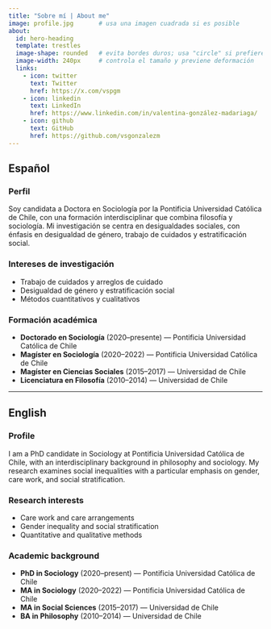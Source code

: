 ```yaml
---
title: "Sobre mí | About me"
image: profile.jpg       # usa una imagen cuadrada si es posible
about:
  id: hero-heading
  template: trestles
  image-shape: rounded   # evita bordes duros; usa "circle" si prefieres redonda
  image-width: 240px     # controla el tamaño y previene deformación
  links:
    - icon: twitter
      text: Twitter
      href: https://x.com/vspgm
    - icon: linkedin
      text: LinkedIn
      href: https://www.linkedin.com/in/valentina-gonzález-madariaga/
    - icon: github
      text: GitHub
      href: https://github.com/vsgonzalezm
---
```


::: {.panel-tabset}

## Español

### Perfil
Soy candidata a Doctora en Sociología por la Pontificia Universidad Católica de Chile, con una formación interdisciplinar que combina filosofía y sociología. Mi investigación se centra en desigualdades sociales, con énfasis en desigualdad de género, trabajo de cuidados y estratificación social.

### Intereses de investigación
- Trabajo de cuidados y arreglos de cuidado
- Desigualdad de género y estratificación social
- Métodos cuantitativos y cualitativos

### Formación académica
- **Doctorado en Sociología** (2020–presente) — Pontificia Universidad Católica de Chile  
- **Magíster en Sociología** (2020–2022) — Pontificia Universidad Católica de Chile  
- **Magíster en Ciencias Sociales** (2015–2017) — Universidad de Chile  
- **Licenciatura en Filosofía** (2010–2014) — Universidad de Chile

---

## English

### Profile
I am a PhD candidate in Sociology at Pontificia Universidad Católica de Chile, with an interdisciplinary background in philosophy and sociology. My research examines social inequalities with a particular emphasis on gender, care work, and social stratification.

### Research interests
- Care work and care arrangements  
- Gender inequality and social stratification  
- Quantitative and qualitative methods

### Academic background
- **PhD in Sociology** (2020–present) — Pontificia Universidad Católica de Chile  
- **MA in Sociology** (2020–2022) — Pontificia Universidad Católica de Chile  
- **MA in Social Sciences** (2015–2017) — Universidad de Chile  
- **BA in Philosophy** (2010–2014) — Universidad de Chile
:::